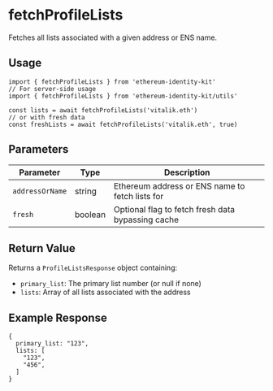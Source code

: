 
# fetchProfileLists

Fetches all lists associated with a given address or ENS name.

## Usage

```tsx
import { fetchProfileLists } from 'ethereum-identity-kit'
// For server-side usage
import { fetchProfileLists } from 'ethereum-identity-kit/utils'

const lists = await fetchProfileLists('vitalik.eth')
// or with fresh data
const freshLists = await fetchProfileLists('vitalik.eth', true)
```

## Parameters

| Parameter       | Type    | Description                                       |
| --------------- | ------- | ------------------------------------------------- |
| `addressOrName` | string  | Ethereum address or ENS name to fetch lists for   |
| `fresh`         | boolean | Optional flag to fetch fresh data bypassing cache |

## Return Value

Returns a `ProfileListsResponse` object containing:

- `primary_list`: The primary list number (or null if none)
- `lists`: Array of all lists associated with the address

## Example Response

```tsx
{
  primary_list: "123",
  lists: [
    "123",
    "456",
  ]
}
```
